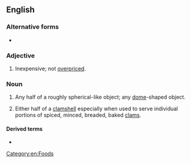 ==English==

===Alternative forms===
* {{l|en|half-shell}} <!-- I don't see any pattern for when it is hyphenated or not - adjective use is supposed to be hyphenated, but these exist as set-phrases? -->

===Adjective===
{{en-adj|?|head=[[half]] [[shell]]}}

# {{label|en|rare|colloquial|especially with "on the"}} Inexpensive; not [[overpriced]].<!--presumably an allusion to using clamshells as currency?-->

===Noun===
{{en-noun|head=[[half]] [[shell]]|~}}

# {{label|en|physics|figuratively}} Any half of a roughly spherical-like object; any [[dome]]-shaped object.
# {{label|en|of food|especially with "on the"}} Either half of a [[clamshell]] especially when used to serve individual portions of spiced, minced, breaded, baked [[clam]]s.

====Derived terms====
* {{l|en|on the half-shell}}

[[Category:en:Foods]]